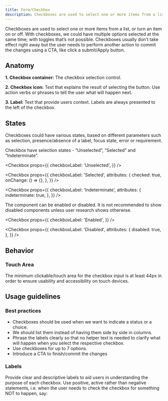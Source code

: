 ```yaml
---
title: Form/Checkbox
description: Checkboxes are used to select one or more items from a list, or turn an item on or off. With checkboxes, we could have multiple options selected at the same time; with toggles that’s not possible. Checkboxes usually don’t take effect right away but the user needs to perform another action to commit the changes using a CTA, like click a submit/Apply button.
---
```



Checkboxes are used to select one or more items from a list, or turn an item on or off. With checkboxes, we could have multiple options selected at the same time; with toggles that’s not possible. Checkboxes usually don’t take effect right away but the user needs to perform another action to commit the changes using a CTA, like click a submit/Apply button.

## Anatomy

<CheckboxAnatomy asset="anatomy" />

**1. Checkbox container:** The checkbox selection control.

**2. Checkbox icon:** Text that explains the result of selecting the button. Use action verbs or phrases to tell the user what will happen next.

**3. Label:** Text that provide users context. Labels are always presented to the left of the checkbox.

## States

Checkboxes could have various states, based on different parameters such as selection, presence/absence of a label, focus state, error or requirement.

Checkbox have selection states - “Unselected”, “Selected” and “Indeterminate”.

<Checkbox
	props={{
		checkboxLabel: 'Unselected',
	}}
/>

<Checkbox
	props={{
		checkboxLabel: 'Selected',
		attributes: {
			checked: true,
			onChange: () => {},
		},
	}}
/>

<Checkbox
	props={{
		checkboxLabel: 'Indeterminate',
		attributes: {
			indeterminate: true,
		},
	}}
/>

The component can be enabled or disabled. It is not recommended to show disabled components unless user research shows otherwise.

<Checkbox
	props={{
		checkboxLabel: 'Enabled',
	}}
/>

<Checkbox
	props={{
		checkboxLabel: 'Disabled',
		attributes: {
			disabled: true,
		},
	}}
/>
## Behavior

### Touch Area

The minimum clickable/touch area for the checkbox input is at least 44px in order to ensure usability and accessibility on touch devices.

<CheckboxAnatomy asset="touch-area" />

## Usage guidelines

### Best practices

- Checkboxes should be used when we want to indicate a status or a choice.
- We should list them instead of having them side by side in columns.
- Phrase the labels clearly so that no helper text is needed to clarify what will happen when you select the respective checkbox.
- Use checkboxes for up to 7 options.
- Introduce a CTA to finish/commit the changes

### Labels

Provide clear and descriptive labels to aid users in understanding the purpose of each checkbox.
Use positive, active rather than negative statements, i.e.
when the user needs to check the checkbox for something NOT to happen, say:
